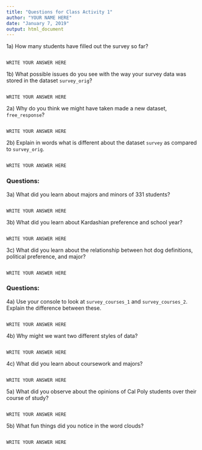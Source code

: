 ---
title: "Questions for Class Activity 1"
author: "YOUR NAME HERE"
date: "January 7, 2019"
output: html_document
---

1a) How many students have filled out the survey so far?

```

WRITE YOUR ANSWER HERE

```

1b) What possible issues do you see with the way your survey data was stored in the dataset `survey_orig`?

```

WRITE YOUR ANSWER HERE

```

2a) Why do you think we might have taken made a new dataset, `free_response`?

```

WRITE YOUR ANSWER HERE

```

2b) Explain in words what is different about the dataset `survey` as compared to `survey_orig`.

```

WRITE YOUR ANSWER HERE

```

### Questions:

3a) What did you learn about majors and minors of 331 students?

```

WRITE YOUR ANSWER HERE

```


3b) What did you learn about Kardashian preference and school year?

```

WRITE YOUR ANSWER HERE

```


3c) What did you learn about the relationship between hot dog definitions, political preference, and major?

```

WRITE YOUR ANSWER HERE

```


### Questions:

4a) Use your console to look at `survey_courses_1` and `survey_courses_2`.  Explain the difference between these.


```

WRITE YOUR ANSWER HERE

```


4b) Why might we want two different styles of data?


```

WRITE YOUR ANSWER HERE

```

4c) What did you learn about coursework and majors?


```

WRITE YOUR ANSWER HERE

```

5a) What did you observe about the opinions of Cal Poly students over their course of study?

```

WRITE YOUR ANSWER HERE

```

5b) What fun things did you notice in the word clouds?

```

WRITE YOUR ANSWER HERE

```
